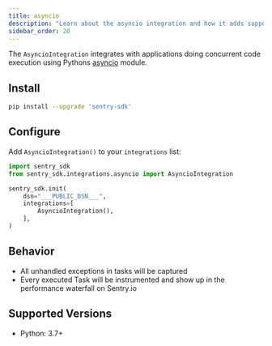 ```yaml
---
title: asyncio
description: "Learn about the asyncio integration and how it adds support for applications the asyncio module."
sidebar_order: 20
---
```


The `AsyncioIntegration` integrates with applications doing concurrent code execution using Pythons [asyncio](https://docs.python.org/3/library/asyncio.html) module.

## Install

```bash
pip install --upgrade 'sentry-sdk'
```

## Configure

Add `AsyncioIntegration()` to your `integrations` list:

```python
import sentry_sdk
from sentry_sdk.integrations.asyncio import AsyncioIntegration

sentry_sdk.init(
    dsn="___PUBLIC_DSN___",
    integrations=[
        AsyncioIntegration(),
    ],
)
```

## Behavior

- All unhandled exceptions in tasks will be captured
- Every executed Task will be instrumented and show up in the performance waterfall on Sentry.io

## Supported Versions

- Python: 3.7+

